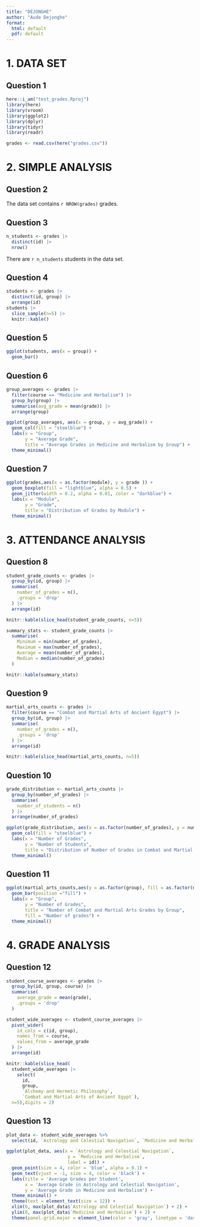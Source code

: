 ```yaml
---
title: "DEJONGHE"
author: "Aude Dejonghe"
format: 
  html: default
  pdf: default
---
```


# 1. DATA SET
## Question 1
```r
here::i_am("test_grades.Rproj")
library(here)
library(vroom)
library(ggplot2)
library(dplyr)
library(tidyr)
library(readr)

grades <- read.csv(here("grades.csv"))
```
# 2. SIMPLE ANALYSIS
## Question 2

The data set contains `r NROW(grades)` grades.


## Question 3

```r
n_students <- grades |>
  distinct(id) |>
  nrow()
```

There are `r n_students` students in the data set.


## Question 4

```r
students <- grades |>
  distinct(id, group) |>
  arrange(id)
students |>
  slice_sample(n=5) |>
  knitr::kable()
```

## Question 5

```r
ggplot(students, aes(x = group)) +
  geom_bar()
```


## Question 6

```r
group_averages <- grades |>
  filter(course == "Medicine and Herbalism") |>
  group_by(group) |>
  summarise(avg_grade = mean(grade)) |>
  arrange(group)
```

```r
ggplot(group_averages, aes(x = group, y = avg_grade)) +
  geom_col(fill = "steelblue") +
  labs(x = "Group", 
       y = "Average Grade",
       title = "Average Grades in Medicine and Herbalism by Group") +
  theme_minimal()
```

## Question 7

```r
ggplot(grades,aes(x = as.factor(module), y = grade )) +
  geom_boxplot(fill = "lightblue", alpha = 0.5) +
  geom_jitter(width = 0.2, alpha = 0.01, color = "darkblue") +
  labs(x = "Module",
       y = "Grade",
       title = "Distribution of Grades by Module") +
  theme_minimal()
```

# 3. ATTENDANCE ANALYSIS
## Question 8

```r
student_grade_counts <- grades |>
  group_by(id, group) |>
  summarise(
    number_of_grades = n(),
    .groups = 'drop'
  ) |>
  arrange(id)

knitr::kable(slice_head(student_grade_counts, n=5))
```
```r
summary_stats <- student_grade_counts |>
  summarise(
    Minimum = min(number_of_grades),
    Maximum = max(number_of_grades),
    Average = mean(number_of_grades),
    Median = median(number_of_grades)
  )

knitr::kable(summary_stats)
```

## Question 9

```r
martial_arts_counts <- grades |>
  filter(course == "Combat and Martial Arts of Ancient Egypt") |>
  group_by(id, group) |>
  summarise(
    number_of_grades = n(),
    .groups = 'drop'
  ) |>
  arrange(id)

knitr::kable(slice_head(martial_arts_counts, n=5))
```

## Question 10

```r
grade_distribution <- martial_arts_counts |>
  group_by(number_of_grades) |>
  summarise(
    number_of_students = n()
  ) |>
  arrange(number_of_grades)

ggplot(grade_distribution, aes(x = as.factor(number_of_grades), y = number_of_students)) +
  geom_col(fill = "steelblue") +
  labs(x = "Number of Grades",
       y = "Number of Students",
       title = "Distribution of Number of Grades in Combat and Martial Arts") +
  theme_minimal()
```

## Question 11

```r
ggplot(martial_arts_counts,aes(y = as.factor(group), fill = as.factor(number_of_grades))) +
  geom_bar(position ="fill") +
  labs(x = "Group",
       y = "Number of Grades",
       title = "Number of Combat and Martial Arts Grades by Group",
       fill = "Number of grades") +
  theme_minimal()
```

# 4. GRADE ANALYSIS
## Question 12

```r
student_course_averages <- grades |>
  group_by(id, group, course) |>
  summarise(
    average_grade = mean(grade),
    .groups = 'drop'
  )
```

```r
student_wide_averages <- student_course_averages |>
  pivot_wider(
    id_cols = c(id, group),
    names_from = course,
    values_from = average_grade
  ) |>
  arrange(id)

knitr::kable(slice_head(
  student_wide_averages |>
    select(
      id, 
      group, 
      `Alchemy and Hermetic Philosophy`, 
      `Combat and Martial Arts of Ancient Egypt`), 
  n=5),digits = 2)
```

## Question 13

```r
plot_data <- student_wide_averages %>%
  select(id, `Astrology and Celestial Navigation`, `Medicine and Herbalism`)

ggplot(plot_data, aes(x = `Astrology and Celestial Navigation`, 
                       y = `Medicine and Herbalism`, 
                       label = id)) +
  geom_point(size = 4, color = 'blue', alpha = 0.1) +
  geom_text(vjust = -1, size = 4, color = 'black') +
  labs(title = 'Average Grades per Student',
       x = 'Average Grade in Astrology and Celestial Navigation',
       y = 'Average Grade in Medicine and Herbalism') +
  theme_minimal() +
  theme(text = element_text(size = 12)) +
  xlim(0, max(plot_data$`Astrology and Celestial Navigation`) + 2) +
  ylim(0, max(plot_data$`Medicine and Herbalism`) + 2) +
  theme(panel.grid.major = element_line(color = 'gray', linetype = 'dashed'))
```








